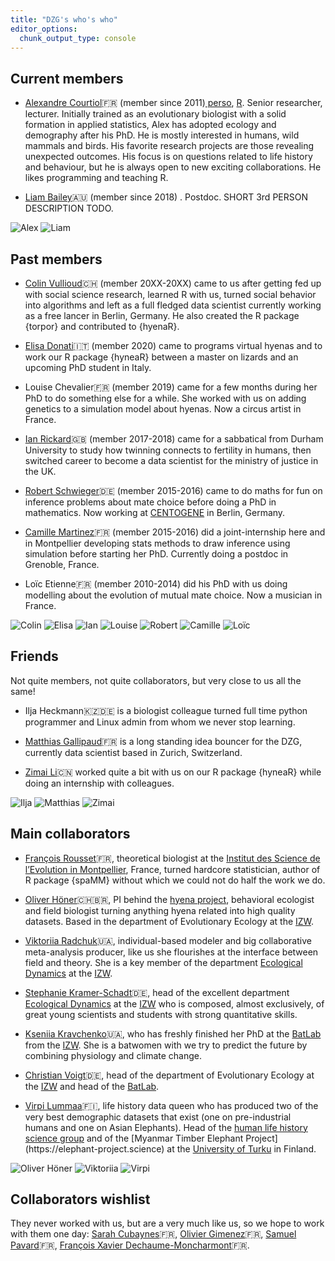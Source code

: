 ```yaml
---
title: "DZG's who's who"
editor_options: 
  chunk_output_type: console
---
```


## Current members

- [Alexandre Courtiol](https://www.izw-berlin.de/en/alex-courtiol-en.html)🇫🇷 (member since 2011)[<i class='fa fa-twitter'></i> perso](https://twitter.com/alexcourtiol), [<i class='fa fa-twitter'></i> R](https://twitter.com/rdataberlin). Senior researcher, lecturer. Initially trained as an evolutionary biologist with a solid formation in applied statistics, Alex has adopted ecology and demography after his PhD. He is mostly interested in humans, wild mammals and birds. His favorite research projects are those revealing unexpected outcomes. His focus is on questions related to life history and behaviour, but he is always open to new exciting collaborations. He likes programming and teaching R.

- [Liam Bailey](https://www.liamdbailey.com)🇦🇺 (member since 2018) [<i class='fa fa-twitter'></i>](https://twitter.com/ldbailey255). Postdoc. SHORT 3rd PERSON DESCRIPTION TODO.

<aside>
![Alex](images/alex_courtiol.jpg)
![Liam](images/liam_bailey.jpg)
</aside>

## Past members

- [Colin Vullioud](https://de.linkedin.com/in/colin-vullioud-a7a500186)🇨🇭 (member 20XX-20XX) came to us after getting fed up with social science research, learned R with us, turned social behavior into algorithms and left as a full fledged data scientist currently working as a free lancer in Berlin, Germany. He also created the R package {torpor} and contributed to {hyenaR}.

- [Elisa Donati](https://www.researchgate.net/profile/Elisa-Donati)🇮🇹 (member 2020) came to programs virtual hyenas and to work our R package {hyneaR} between a master on lizards and an upcoming PhD student in Italy.

- Louise Chevalier🇫🇷 (member 2019) came for a few months during her PhD to do something else for a while. She worked with us on adding genetics to a simulation model about hyenas. Now a circus artist in France.

- [Ian Rickard](https://uk.linkedin.com/in/ianjaric)🇬🇧 (member 2017-2018) came for a sabbatical from Durham University to study how twinning connects to fertility in humans, then switched career to become a data scientist for the ministry of justice in the UK.

- [Robert Schwieger](https://de.linkedin.com/in/robert-schwieger-431ab4197)🇩🇪 (member 2015-2016) came to do maths for fun on inference problems about mate choice before doing a PhD in mathematics. Now working at [CENTOGENE](https://www.centogene.com) in Berlin, Germany.

- [Camille Martinez](https://www.researchgate.net/profile/Camille-Martinez-Almoyna)🇫🇷 (member 2015-2016) did a joint-internship here and in Montpellier developing stats methods to draw inference using simulation before starting her PhD. Currently doing a postdoc in Grenoble, France.

- Loïc Etienne🇫🇷 (member 2010-2014) did his PhD with us doing modelling about the evolution of mutual mate choice. Now a musician in France.

<aside>
![Colin](images/colin_vullioud.jpg)
![Elisa](images/elisa_donati.jpg)
![Ian](images/ian_rickard.jpg)
![Louise](images/louise_chevalier.jpg)
![Robert](images/unknown.jpg)
![Camille](images/unknown.jpg)
![Loïc](images/loic_etienne.jpg)
</aside>

## Friends

Not quite members, not quite collaborators, but very close to us all the same!

- Ilja Heckmann🇰🇿🇩🇪 is a biologist colleague turned full time python programmer and Linux admin from whom we never stop learning.

- [Matthias Gallipaud](https://ch.linkedin.com/in/matthias-galipaud-980a241a1)🇫🇷 is a long standing idea bouncer for the DZG, currently data scientist based in Zurich, Switzerland.

- [Zimai Li](https://www.ulrichlab.com/zimai-li)🇨🇳 worked quite a bit with us on our R package {hyneaR} while doing an internship with colleagues.

<aside>
![Ilja](images/unknown.jpg)
![Matthias](images/unknown.jpg)
![Zimai](images/unknown.jpg)
</aside>


## Main collaborators

- [François Rousset](https://kimura.univ-montp2.fr/~rousset)🇫🇷, theoretical biologist at the [Institut des Science de l'Evolution in Montpellier](https://isem-evolution.fr), France, turned hardcore statistician, author of R package {spaMM} without which we could not do half the work we do.

- [Oliver Höner](https://www.izw-berlin.de/en/oliver-patrick-hoener-en.html)🇨🇭🇧🇷, PI behind the [hyena project](https://hyena-project.com), behavioral ecologist and field biologist turning anything hyena related into high quality datasets. Based in the department of Evolutionary Ecology at the [IZW](https://www.izw-berlin.de/en/home.html).

- [Viktoriia Radchuk](https://www.izw-berlin.de/en/viktoriia-radchuk-en-2.html)🇺🇦, individual-based modeler and big collaborative meta-analysis producer, like us she flourishes at the interface between field and theory. She is a key member of the department [Ecological Dynamics](https://ecological-dynamics-izw.com/) at the [IZW](https://www.izw-berlin.de/en/home.html).

- [Stephanie Kramer-Schadt](https://www.izw-berlin.de/en/stephanie-kramer-schadt-en.html)🇩🇪, head of the excellent department [Ecological Dynamics](https://ecological-dynamics-izw.com/) at the [IZW](https://www.izw-berlin.de/en/home.html) who is composed, almost exclusively, of great young scientists and students with strong quantitative skills.

- [Kseniia Kravchenko](https://www.researchgate.net/profile/Kseniia-Kravchenko)🇺🇦, who has freshly finished her PhD at the [BatLab](https://www.batlab.de) from the [IZW](https://www.izw-berlin.de/en/home.html). She is a batwomen with we try to predict the future by combining physiology and climate change.

- [Christian Voigt](https://www.izw-berlin.de/en/christian-voigt-en.html)🇩🇪, head of the department of Evolutionary Ecology at the [IZW](https://www.izw-berlin.de/en/home.html) and head of the [BatLab](https://www.batlab.de).

- [Virpi Lummaa](https://www.utu.fi/en/people/virpi-lummaa)🇫🇮, life history data queen who has produced two of the very best demographic datasets that exist (one on pre-industrial humans and one on Asian Elephants). Head of the [human life history science group](https://human-life-history.science) and of the [Myanmar Timber Elephant Project] (https://elephant-project.science) at the [University of Turku](https://www.utu.fi/en) in Finland.

<aside>
![Oliver Höner](images/unknown.jpg)
![Viktoriia](images/viktoriia_radchuk.jpg)
![Virpi](images/virpi_lummaa.jpg)
</aside>


## Collaborators wishlist

They never worked with us, but are a very much like us, so we hope to work with them one day: [Sarah Cubaynes](https://sarahcubaynes144031551.wordpress.com/about)🇫🇷, [Olivier Gimenez](https://oliviergimenez.github.io)🇫🇷, [Samuel Pavard](https://www.ecoanthropologie.fr/fr/annuaire/pavard-samuel-6078)🇫🇷, [François Xavier Dechaume-Moncharmont](http://www.fxdm.org)🇫🇷.
